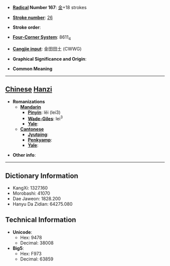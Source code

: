 * '''[[Wiktionary:Chinese radical index| Radical]] Number 167''': [[Wiktionary:Chinese radical index 金|金]]+18 strokes

* '''[[Wiktionary:Chinese total strokes index|Stroke number]]''': [[Wiktionary:Chinese total strokes index 26|26]]

* '''Stroke order''': 

* '''[[Wiktionary:Chinese four corner index|Four-Corner System]]''': 8611<sub>4</sub>

* '''[[Wiktionary:Chinese Cangjie index|Cangjie input]]''': 金田田土 (CWWG)

* '''Graphical Significance and Origin''': 

* '''Common Meaning'''

----

== [[Chinese]] [[Hanzi]] ==

* '''Romanizations'''
** '''[[Mandarin]]'''
*** '''[[Pinyin]]''': lěi (lei3)
*** '''[[Wade-Giles]]''': lei<sup>3</sup>
*** '''[[Yale]]''': 
** '''[[Cantonese]]'''
*** '''[[Jyutping]]''':
*** '''[[Penkyamp]]''': 
*** '''[[Yale]]''': 

* '''Other info''': 

----

== Dictionary Information ==

* KangXi: 1327.160
* Morobashi: 41070
* Dae Jaweon: 1828.200
* Hanyu Da Zidian: 64275.080

== Technical Information ==

* '''Unicode''':
** Hex: 9478
** Decimal: 38008
* '''Big5''':
** Hex: F973
** Decimal: 63859